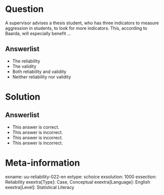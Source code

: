 Question
========
  
A supervisor advises a thesis student, who has three indicators to measure aggression in students, to look for more indicators. This, according to Baarda, will especially benefit ...

  
Answerlist
----------
* The reliability
* The validity
* Both reliability and validity
* Neither reliability nor validity

Solution
========

Answerlist
----------
* This answer is correct.
* This answer is incorrect.
* This answer is incorrect.
* This answer is incorrect.

Meta-information
================
exname: uu-reliability-022-en
extype: schoice
exsolution: 1000
exsection: Reliability
exextra[Type]: Case, Conceptual
exextra[Language]: English
exextra[Level]: Statistical Literacy
